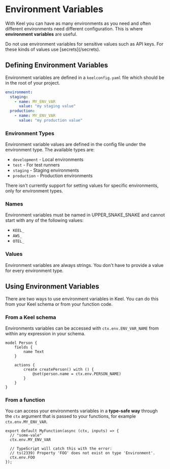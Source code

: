 # Environment Variables

With Keel you can have as many environments as you need and often different environments need different configuration. This is where **environment variables** are useful.


<Callout type="warning" emoji="⚠️">
  Do not use environment variables for sensitive values such as API keys. For these kinds of values use [secrets](/secrets).
</Callout>

## Defining Environment Variables

Environment variables are defined in a `keelconfig.yaml` file which should be in the root of your project.

```yaml filename="keelconfig.yaml"
environment:
  staging:
    - name: MY_ENV_VAR
      value: "my staging value"
  production:
    - name: MY_ENV_VAR
      value: "my production value"
```

### Environment Types

Environment variable values are defined in the config file under the environment type. The available types are:

- `development` - Local environments
- `test` - For test runners
- `staging` - Staging environments
- `production` - Production environments

<Callout type="info" emoji="⚠️">
  There isn't currently support for setting values for specific environments, only for environment types.
</Callout>

### Names

Environment variables must be named in UPPER_SNAKE_SNAKE and cannot start with any of the following values:

* `KEEL_`
* `AWS_`
* `OTEL_`

### Values

Environment variables are always strings. You don't have to provide a value for every environment type.

## Using Environment Variables

There are two ways to use environment variables in Keel. You can do this from your Keel schema or from your function code.

### From a Keel schema

Environments variables can be accessed with `ctx.env.ENV_VAR_NAME` from within any expression in your schema.

```keel {8} filename="schema.keel"
model Person {
    fields {
        name Text
    }

    actions {
        create createPerson() with () {
            @set(person.name = ctx.env.PERSON_NAME)
        }
    }
}
```

### From a function

You can access your environments variables in a **type-safe way** through the `ctx` argument that is passed to your functions, for example `ctx.env.MY_ENV_VAR`.

```tsx filename="functions/myFunction.ts"
export default MyFunction(async (ctx, inputs) => {
  // "some-vale"
  ctx.env.MY_ENV_VAR

  // TypeScript will catch this with the error:
  // ts(2339) Property 'FOO' does not exist on type 'Environment'.
  ctx.env.FOO
});
```
